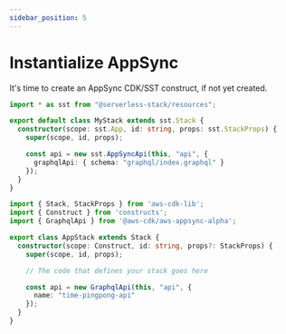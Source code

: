 ```yaml
---
sidebar_position: 5
---
```


# Instantialize AppSync


It's time to create an AppSync CDK/SST construct, if not yet created.

<Tabs>
  <TabItem value="Serverless Stack Toolkit">

```ts title="stacks/MyStack.ts"
import * as sst from "@serverless-stack/resources";

export default class MyStack extends sst.Stack {
  constructor(scope: sst.App, id: string, props: sst.StackProps) {
    super(scope, id, props);

    const api = new sst.AppSyncApi(this, "api", {
      graphqlApi: { schema: "graphql/index.graphql" }
    });
  }
}
```

  </TabItem>
  <TabItem value="AWS Cloud Development Kit">

```ts title="lib/app-stack.ts"
import { Stack, StackProps } from 'aws-cdk-lib';
import { Construct } from 'constructs';
import { GraphqlApi } from '@aws-cdk/aws-appsync-alpha';

export class AppStack extends Stack {
  constructor(scope: Construct, id: string, props?: StackProps) {
    super(scope, id, props);

    // The code that defines your stack goes here

    const api = new GraphqlApi(this, "api", {
      name: "time-pingpong-api"
    });
  }
}
```
  </TabItem>
</Tabs>